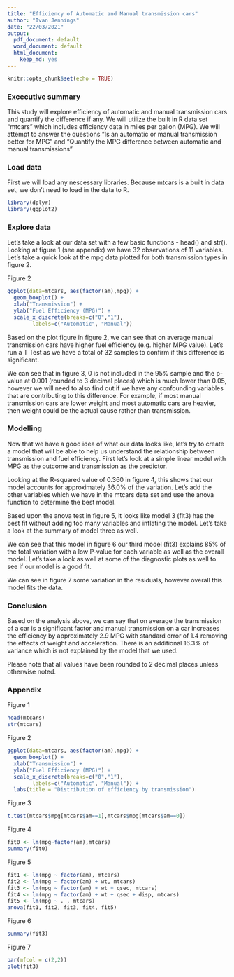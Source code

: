 ```yaml
---
title: "Efficiency of Automatic and Manual transmission cars"
author: "Ivan Jennings"
date: "22/03/2021"
output:
  pdf_document: default
  word_document: default
  html_document:
    keep_md: yes
---
```


```r
knitr::opts_chunk$set(echo = TRUE)
```
### Excecutive summary
This study will explore efficiency of automatic and manual transmission cars and quantify the difference if any. We will utilize the built in R data set "mtcars" which includes efficiency data in miles per gallon (MPG). We will attempt to answer the questions “Is an automatic or manual transmission better for MPG” and "Quantify the MPG difference between automatic and manual transmissions"

### Load data
First we will load any nescessary libraries. Because mtcars is a built in data set, we don't need to load in the data to R.
```r
library(dplyr)
library(ggplot2)
```

### Explore data
Let's take a look at our data set with a few basic functions - head() and str(). Looking at figure 1 (see appendix) we have 32 observations of 11 variables. Let's take a quick look at the mpg data plotted for both transmission types in figure 2.

Figure 2
```r
ggplot(data=mtcars, aes(factor(am),mpg)) +
  geom_boxplot() +
  xlab("Transmission") +
  ylab("Fuel Efficiency (MPG)") +
  scale_x_discrete(breaks=c("0","1"),
        labels=c("Automatic", "Manual"))
```

Based on the plot figure in figure 2, we can see that on average manual transmission cars have higher fuel efficiency (e.g. higher MPG value). Let's run a T Test as we have a total of 32 samples to confirm if this difference is significant.

We can see that in figure 3, 0 is not included in the 95% sample and the p-value at 0.001 (rounded to 3 decimal places) which is much lower than 0.05, however we will need to also find out if we have any confounding variables that are contributing to this difference. For example, if most manual transmission cars are lower weight and most automatic cars are heavier, then weight could be the actual cause rather than transmission.

### Modelling
Now that we have a good idea of what our data looks like, let's try to create a model that will be able to help us understand the relationship between transmission and fuel efficiency. First let's look at a simple linear model with MPG as the outcome and transmission as the predictor.

Looking at the R-squared value of 0.360 in figure 4, this shows that our model accounts for approximately 36.0% of the variation. Let's add the other variables which we have in the mtcars data set and use the anova function to determine the best model.

Based upon the anova test in figure 5, it looks like model 3 (fit3) has the best fit without adding too many variables and inflating the model. Let's take a look at the summary of model three as well.

We can see that this model in figure 6 our third model (fit3) explains 85% of the total variation with a low P-value for each variable as well as the overall model. Let's take a look as well at some of the diagnostic plots as well to see if our model is a good fit.

We can see in figure 7 some variation in the residuals, however overall this model fits the data.

### Conclusion

Based on the analysis above, we can say that on average the transmission of a car is a significant factor and manual transmission on a car increases the efficiency by approximately 2.9 MPG with standard error of 1.4 removing the effects of weight and acceleration. There is an additional 16.3% of variance which is not explained by the model that we used.

Please note that all values have been rounded to 2 decimal places unless otherwise noted.

### Appendix

Figure 1
```r
head(mtcars)
str(mtcars)
```
Figure 2
```r
ggplot(data=mtcars, aes(factor(am),mpg)) +
  geom_boxplot() +
  xlab("Transmission") +
  ylab("Fuel Efficiency (MPG)") +
  scale_x_discrete(breaks=c("0","1"),
        labels=c("Automatic", "Manual")) +
  labs(title = "Distribution of efficiency by transmission")
```
Figure 3
```r
t.test(mtcars$mpg[mtcars$am==1],mtcars$mpg[mtcars$am==0])
```
Figure 4
```r
fit0 <- lm(mpg~factor(am),mtcars)
summary(fit0)
```
Figure 5
```r
fit1 <- lm(mpg ~ factor(am), mtcars) 
fit2 <- lm(mpg ~ factor(am) + wt, mtcars) 
fit3 <- lm(mpg ~ factor(am) + wt + qsec, mtcars) 
fit4 <- lm(mpg ~ factor(am) + wt + qsec + disp, mtcars) 
fit5 <- lm(mpg ~ . , mtcars)
anova(fit1, fit2, fit3, fit4, fit5)
```
Figure 6
```r
summary(fit3)
```
Figure 7
```r
par(mfcol = c(2,2))
plot(fit3)
```
